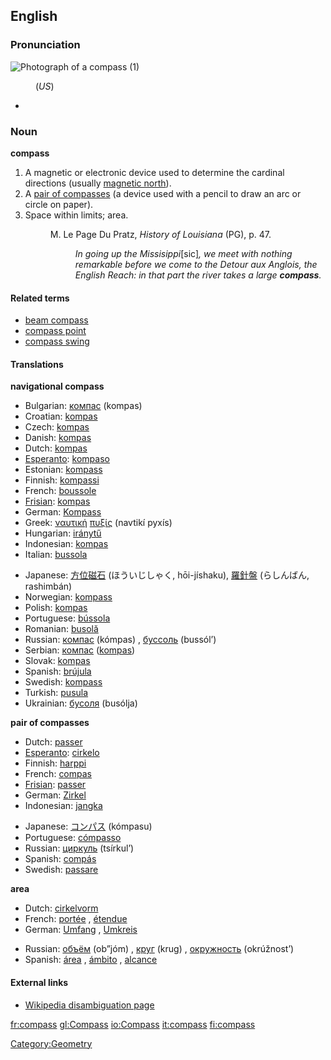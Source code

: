 ==English==

===Pronunciation===
[[Image:Compass_in_a_wooden_frame.jpg|thumb|right|Photograph of a compass (1)]]
{{wikipedia}}
:(''US'') {{SAMPA|/cVm.p{s/}}
:{{IPA|/'kʌmpəs/}}
*{{audio|en-us-compass.ogg|Audio (US)}}

===Noun===
'''compass'''

#A magnetic or electronic device used to determine the cardinal directions (usually [[magnetic north]]).
#A [[pair of compasses]] (a device used with a pencil to draw an arc or circle on paper).
#Space within limits; area.
#: M. Le Page Du Pratz, ''History of Louisiana'' (PG), p. 47.
#:: ''In going up the Missisippi ''[sic]'', we meet with nothing remarkable before we come to the Detour aux Anglois, the English Reach: in that part the river takes a large '''compass'''.''

====Related terms====
*[[beam compass]]
*[[compass point]]
*[[compass swing]]

====Translations====
'''navigational compass'''
{{top}}
*Bulgarian: [[компас]] (kompas) {{m}}
*Croatian: [[kompas]] {{m}}
*Czech: [[kompas]] {{m}}
*Danish: [[kompas]] {{c}}
*Dutch: [[kompas]] {{n}}
*[[Esperanto]]: [[kompaso]]
*Estonian: [[kompass]]
*Finnish: [[kompassi]]
*French: [[boussole]] {{f}}
*[[Frisian]]: [[kompas]] {{n}}
*German: [[Kompass]] {{m}}
*Greek: [[ναυτική]] [[πυξίς]] (navtikí pyxís) {{f}}
*Hungarian: [[iránytű]]
*Indonesian: [[kompas]]
*Italian: [[bussola]] {{f}}
{{mid}}
*Japanese: [[方位磁石]] (ほういじしゃく, hōi-jíshaku), [[羅針盤]] (らしんばん, rashimbán)
*Norwegian: [[kompass]] {{c}}
*Polish: [[kompas]] {{m}}
*Portuguese: [[bússola]] {{f}}
*Romanian: [[busolă]] {{f}}
*Russian: [[компас]] (kómpas) {{m}}, [[буссоль]] (bussól’) {{f}}
*Serbian: [[компас]] ([[kompas]]) {{m}}
*Slovak: [[kompas]] {{m}}
*Spanish: [[brújula]] {{f}}
*Swedish: [[kompass]] {{c}}
*Turkish: [[pusula]]
*Ukrainian: [[бусоля]] (busólja) {{m}}
{{bottom}}

'''pair of compasses'''
{{top}}
*Dutch: [[passer]]
*[[Esperanto]]: [[cirkelo]]
*Finnish: [[harppi]]
*French: [[compas]] {{m}}
*[[Frisian]]: [[passer]]
*German: [[Zirkel]] {{m}}
*Indonesian: [[jangka]]
{{mid}}
*Japanese: [[コンパス]] (kómpasu)
*Portuguese: [[cómpasso]] {{m}}
*Russian: [[циркуль]] (tsírkul’) {{m}}
*Spanish: [[compás]] {{m}}
*Swedish: [[passare]] {{c}}
{{bottom}}

'''area'''
{{top}}
*Dutch: [[cirkelvorm]]
*French: [[portée]] {{f}}, [[étendue]] {{f}}
*German: [[Umfang]] {{m}}, [[Umkreis]] {{m}}
{{mid}}
*Russian: [[объём]] (ob”jóm) {{m}}, [[круг]] (krug) {{m}}, [[окружность]] (okrúžnost’) {{f}}
*Spanish: [[área]] {{f}}, [[ámbito]] {{m}}, [[alcance]] {{m}}
{{bottom}}

====External links====
*[[w:Compass (disambiguation)|Wikipedia disambiguation page]]

[[Category:Geometry]]

[[fr:compass]]
[[gl:Compass]]
[[io:Compass]]
[[it:compass]]
[[fi:compass]]